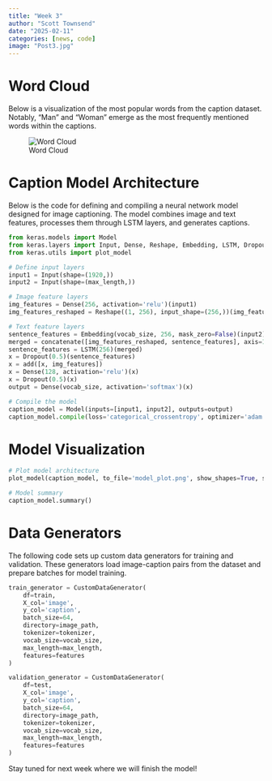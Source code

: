 ```yaml
---
title: "Week 3"
author: "Scott Townsend"
date: "2025-02-11"
categories: [news, code]
image: "Post3.jpg"
---
```


# Word Cloud

Below is a visualization of the most popular words from the caption dataset. Notably, "Man" and "Woman" emerge as the most frequently mentioned words within the captions.

![Word Cloud](pic2.png)

# Caption Model Architecture

Below is the code for defining and compiling a neural network model designed for image captioning. The model combines image and text features, processes them through LSTM layers, and generates captions.

```python
from keras.models import Model
from keras.layers import Input, Dense, Reshape, Embedding, LSTM, Dropout, add, concatenate
from keras.utils import plot_model

# Define input layers
input1 = Input(shape=(1920,))
input2 = Input(shape=(max_length,))

# Image feature layers
img_features = Dense(256, activation='relu')(input1)
img_features_reshaped = Reshape((1, 256), input_shape=(256,))(img_features)

# Text feature layers
sentence_features = Embedding(vocab_size, 256, mask_zero=False)(input2)
merged = concatenate([img_features_reshaped, sentence_features], axis=1)
sentence_features = LSTM(256)(merged)
x = Dropout(0.5)(sentence_features)
x = add([x, img_features])
x = Dense(128, activation='relu')(x)
x = Dropout(0.5)(x)
output = Dense(vocab_size, activation='softmax')(x)

# Compile the model
caption_model = Model(inputs=[input1, input2], outputs=output)
caption_model.compile(loss='categorical_crossentropy', optimizer='adam')
```

# Model Visualization

```python
# Plot model architecture
plot_model(caption_model, to_file='model_plot.png', show_shapes=True, show_layer_names=True)

# Model summary
caption_model.summary()
```

# Data Generators

The following code sets up custom data generators for training and validation. These generators load image-caption pairs from the dataset and prepare batches for model training.

```python
train_generator = CustomDataGenerator(
    df=train,
    X_col='image',
    y_col='caption',
    batch_size=64,
    directory=image_path,
    tokenizer=tokenizer,
    vocab_size=vocab_size,
    max_length=max_length,
    features=features
)

validation_generator = CustomDataGenerator(
    df=test,
    X_col='image',
    y_col='caption',
    batch_size=64,
    directory=image_path,
    tokenizer=tokenizer,
    vocab_size=vocab_size,
    max_length=max_length,
    features=features
)
```

Stay tuned for next week where we will finish the model!